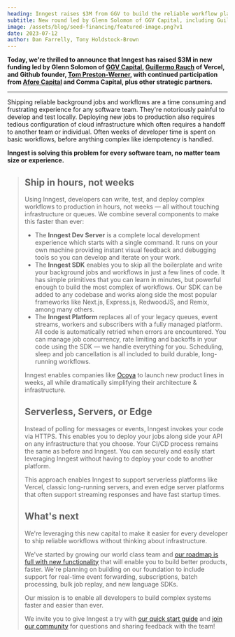 ```yaml
---
heading: Inngest raises $3M from GGV to build the reliable workflow platform for every developer
subtitle: New round led by Glenn Solomon of GGV Capital, including Guillermo Rauch and Tom Preston-Werner
image: /assets/blog/seed-financing/featured-image.png?v1
date: 2023-07-12
author: Dan Farrelly, Tony Holdstock-Brown
---
```


**Today, we're thrilled to announce that Inngest has raised $3M in new funding led by Glenn Solomon of [GGV Capital](https://www.ggvc.com/), [Guillermo Rauch](https://twitter.com/rauchg) of Vercel, and Github founder, [Tom Preston-Werner](https://twitter.com/mojombo), with continued participation from [Afore Capital](https://www.afore.vc/) and Comma Capital, plus other strategic partners.**

---

Shipping reliable background jobs and workflows are a time consuming and frustrating experience for any software team. They're notoriously painful to develop and test locally. Deploying new jobs to production also requires tedious configuration of cloud infrastructure which often requires a handoff to another team or individual. Often weeks of developer time is spent on basic workflows, before anything complex like idempotency is handled.

**Inngest is solving this problem for every software team, no matter team size or experience.**

<Blockquote
  text="Inngest is the missing piece of the trend we've been seeing of developer-led, framework-defined infrastructure. You start with a great dev experience, a framework like Next, and then the complexity of the cloud goes away. Inngest fits like a glove in our vision of a frontend cloud."
  attribution={{ name: "Guillermo Rauch", title: "CEO of Vercel" }}
  avatar="/assets/about/guillermo-rauch-avatar.jpg"
/>

## Ship in hours, not weeks

Using Inngest, developers can write, test, and deploy complex workflows to production in hours, not weeks — all without touching infrastructure or queues.  We combine several components to make this faster than ever:

- The **Inngest Dev Server** is a complete local development experience which starts with a single command.  It runs on your own machine providing instant visual feedback and debugging tools so you can develop and iterate on your work.
- The **Inngest SDK** enables you to skip all the boilerplate and write your background jobs and workflows in just a few lines of code. It has simple primitives that you can learn in minutes, but powerful enough to build the most complex of workflows. Our SDK can be added to any codebase and works along side the most popular frameworks like Next.js, Express.js, RedwoodJS, and Remix, among many others.
- The **Inngest Platform** replaces all of your legacy queues, event streams, workers and subscribers with a fully managed platform. All code is automatically retried when errors are encountered. You can manage job concurrency, rate limiting and backoffs in your code using the SDK — we handle everything for you. Scheduling, sleep and job cancellation is all included to build durable, long-running workflows.

Inngest enables companies like [Ocoya](/customers/ocoya?ref=blog-seed-announcement) to launch new product lines in weeks, all while dramatically simplifying their architecture & infrastructure.

## Serverless, Servers, or Edge

Instead of polling for messages or events, Inngest invokes your code via HTTPS. This enables you to deploy your jobs along side your API on any infrastructure that you choose. Your CI/CD process remains the same as before and Inngest. You can securely and easily start leveraging Inngest without having to deploy your code to another platform.

This approach enables Inngest to support serverless platforms like Vercel, classic long-running servers, and even edge server platforms that often support streaming responses and have fast startup times.

## What's next

We're leveraging this new capital to make it easier for every developer to ship reliable workflows without thinking about infrastructure.

We've started by growing our world class team and [our roadmap is full with new functionality](https://roadmap.inngest.com/roadmap) that will enable you to build better products, faster. We're planning on building on our foundation to include support for real-time event forwarding, subscriptions, batch processing, bulk job replay, and new language SDKs.

Our mission is to enable all developers to build complex systems faster and easier than ever.

We invite you to give Inngest a try with [our quick start guide](/docs/quick-start?ref=blog-seed-announcement) and [join our community](/discord?ref=blog-seed-announcement) for questions and sharing feedback with the team!